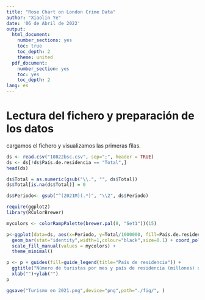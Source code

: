 ```yaml
---
title: "Rose Chart on London Crime Data"
author: "Xiaolin Ye"
date: '06 de Abril de 2022'
output:
  html_document:
    number_sections: yes
    toc: true
    toc_depth: 2
    theme: united
  pdf_document:
    number_section: yes
    toc: yes
    toc_depth: 2
lang: es
---
```


# Lectura del fichero y preparación de los datos

cargamos el fichero y visualizamos las primeras filas.
```r
ds <- read.csv("10822bsc.csv", sep=";", header = TRUE)
ds <- ds[!ds$País.de.residencia == "Total",] 
head(ds)
```


```r
ds$Total = as.numeric(gsub("\\.", "", ds$Total))
ds$Total[is.na(ds$Total)] = 0

ds$Periodo<- gsub("^(2021M)(.*)", "\\2", ds$Periodo)

```



```r
require(ggplot2)
library(RColorBrewer)

mycolors <- colorRampPalette(brewer.pal(8, "Set1"))(15)

p<-ggplot(data=ds, aes(x=Periodo, y=Total/1000000, fill=País.de.residencia)) +  
  geom_bar(stat="identity",width=1,colour="black",size=0.1) + coord_polar() +
  scale_fill_manual(values = mycolors) +
  theme_minimal()

p <- p + guides(fill=guide_legend(title="País de residencia")) + 
  ggtitle("Número de turistas por mes y país de residencia (millones) durante 2021") +
  xlab("")+ylab("")
p


```



```r

ggsave("Turismo en 2021.png",device="png",path="./fig/", )
```
